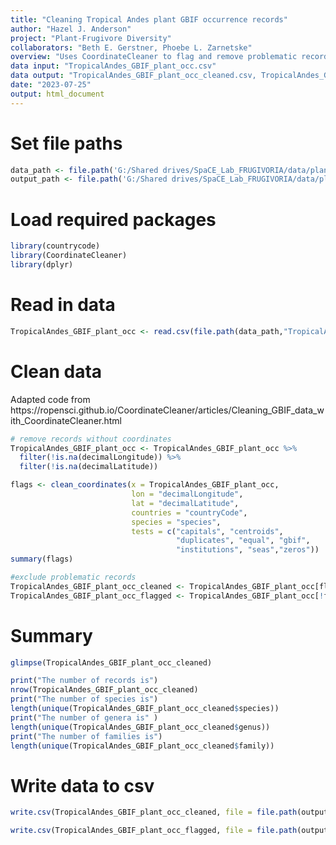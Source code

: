 ```yaml
---
title: "Cleaning Tropical Andes plant GBIF occurrence records"
author: "Hazel J. Anderson"
project: "Plant-Frugivore Diversity"
collaborators: "Beth E. Gerstner, Phoebe L. Zarnetske"
overview: "Uses CoordinateCleaner to flag and remove problematic records from GBIF plant occurrence records."
data input: "TropicalAndes_GBIF_plant_occ.csv"
data output: "TropicalAndes_GBIF_plant_occ_cleaned.csv, TropicalAndes_GBIF_plant_occ_flagged.csv"
date: "2023-07-25"
output: html_document
---
```


# Set file paths
```r
data_path <- file.path('G:/Shared drives/SpaCE_Lab_FRUGIVORIA/data/plants/L0')
output_path <- file.path('G:/Shared drives/SpaCE_Lab_FRUGIVORIA/data/plants/L1')
```

# Load required packages
```r
library(countrycode)
library(CoordinateCleaner)
library(dplyr)
```

# Read in data
```r
TropicalAndes_GBIF_plant_occ <- read.csv(file.path(data_path,"TropicalAndes_GBIF_plant_occ.csv"))
```

# Clean data
Adapted code from https://ropensci.github.io/CoordinateCleaner/articles/Cleaning_GBIF_data_with_CoordinateCleaner.html 

```r
# remove records without coordinates
TropicalAndes_GBIF_plant_occ <- TropicalAndes_GBIF_plant_occ %>%
  filter(!is.na(decimalLongitude)) %>%
  filter(!is.na(decimalLatitude))
```

```r
flags <- clean_coordinates(x = TropicalAndes_GBIF_plant_occ,
                           lon = "decimalLongitude",
                           lat = "decimalLatitude",
                           countries = "countryCode",
                           species = "species",
                           tests = c("capitals", "centroids",
                                     "duplicates", "equal", "gbif",
                                     "institutions", "seas","zeros"))
summary(flags)
```

```r
#exclude problematic records
TropicalAndes_GBIF_plant_occ_cleaned <- TropicalAndes_GBIF_plant_occ[flags$.summary,]
TropicalAndes_GBIF_plant_occ_flagged <- TropicalAndes_GBIF_plant_occ[!flags$.summary,]
```

# Summary
```r
glimpse(TropicalAndes_GBIF_plant_occ_cleaned)
```

```r
print("The number of records is")
nrow(TropicalAndes_GBIF_plant_occ_cleaned)
print("The number of species is")
length(unique(TropicalAndes_GBIF_plant_occ_cleaned$species))
print("The number of genera is" )
length(unique(TropicalAndes_GBIF_plant_occ_cleaned$genus))
print("The number of families is")
length(unique(TropicalAndes_GBIF_plant_occ_cleaned$family))
```

# Write data to csv
```r
write.csv(TropicalAndes_GBIF_plant_occ_cleaned, file = file.path(output_path,"TropicalAndes_GBIF_plant_occ_cleaned.csv"))

write.csv(TropicalAndes_GBIF_plant_occ_flagged, file = file.path(output_path,"TropicalAndes_GBIF_plant_occ_flagged.csv"))
```